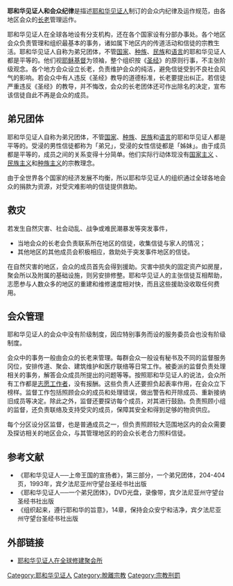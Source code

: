 {{耶和华见证人}}
'''耶和华见证人和会众纪律'''是描述[[耶和华见证人|耶和华见证人]]制订的会众内纪律及运作规范，由各地区会众的[[长老|长老]]管理运作。

耶和华见证人在全球各地设有分支机构，还在各个国家设有分部办事处。各个地区会众负责管理和组织最基本的事务，诸如属下地区内的传道活动和信徒的宗教生活。耶和华见证人自称为弟兄团体，不管[[国家|国家]]、[[种族|种族]]、[[民族|民族]]和[[语言|语言]]的耶和华见证人都是平等的。他们视[[耶稣基督|耶稣基督]]为领袖，整个组织按《[[圣经|圣经]]》的原则行事，不主张阶级观念。各个地方会众设立长老，负责维护会众的纯洁，避免信徙受到不良社会风气的影响。若会众中有人违反《圣经》教导的道德标准，长老要提出纠正。若信徒严重违反《圣经》的教导，并不悔改，会众的长老团体还可作出除名的决定，宣布该信徒自此不再是会众的成员。

==弟兄团体==
耶和华见证人自称为弟兄团体，不管[[国家|国家]]、[[种族|种族]]、[[民族|民族]]和[[语言|语言]]的耶和华见证人都是平等的。受浸的男性信徒都称为「弟兄」，受浸的女性信徒都是「姊妹」。由于成员都是平等的，成员之间的关系变得十分简单。他们实际行动体现没有[[国家主义|国家主义]] 、[[民族主义|民族主义]]和[[种族主义|种族主义]]的宗教理念。

由于全世界各个国家的经济发展不均衡，所以耶和华见证人的组织通过全球各地会众的捐款为资源，对受灾难影响的信徒提供救助。

==救灾==
若发生自然灾害、社会动乱、战争或难民潮暴发等突发事件，
* 当地会众的长老会负责联系所在地区的信徒，收集信徒与家人的情况；
* 其他地区的其他成员会积极相应，救助处于突发事件地区的信徒。

在自然灾害的地区，会众的成员首先会得到援助。灾害中损失的固定资产如房屋，聚会所以及附属的基础设施，则另安排修整。耶和华见证人的主张信徒互相帮助，志愿参与人数众多的地区的重建和维修速度相对快，而且这些援助没收取任何费用。


==会众管理==
耶和华见证人的会众中没有阶级制度，因应特别事务而设的服务委员会也没有阶级制度。

会众中的事务一般由会众的长老来管理。每群会众一般设有秘书及不同的监督服务冈位，安排传道、聚会、建筑维护和医疗联络等日常工作。被委派的监督负责处理相关的事务，解答会众成员所提出的问题等等。按照耶和华见证人的说法，会众所有工作都是[[志愿工作者|志愿工作者]]，没有报酬。这些负责人还要担负起表率作用，在会众立下榜样。监督工作包括照顾会众的成员和处理错误，做出警告和开除成员、重新接纳旧成员等决定。除此之外，监督还要探访每个成员，对其进行鼓励。负责照顾小组的监督，还负责联络及支持受灾的成员，保障其安全和得到足够的物资供应。

每个分区设分区监督，也是普通成员之一，但负责照顾较大范围地区内的会众需要及探访相关的地区会众，与其管理地区的的会众长老合力照料信徒。

==参考文献==
*《耶和华见证人──上帝王国的宣扬者》，第三部分，一个弟兄团体，204-404页，1993年，宾夕法尼亚州守望台圣经书社出版
*《耶和华见证人──一个弟兄团体》，DVD光盘，录像带，宾夕法尼亚州守望台圣经书社出版
*《组织起来，遵行耶和华的旨意》，14章，保持会众安宁和洁净，宾夕法尼亚州守望台圣经书社出版

==外部链接==
*[https://web.archive.org/web/20100612192056/http://www.jw-media.org/ 耶和华见证人在全球修建聚会所]

[[Category:耶和华见证人|Category:耶和华见证人]]
[[Category:脫離宗教|Category:脫離宗教]]
[[Category:宗教刑罰|Category:宗教刑罰]]